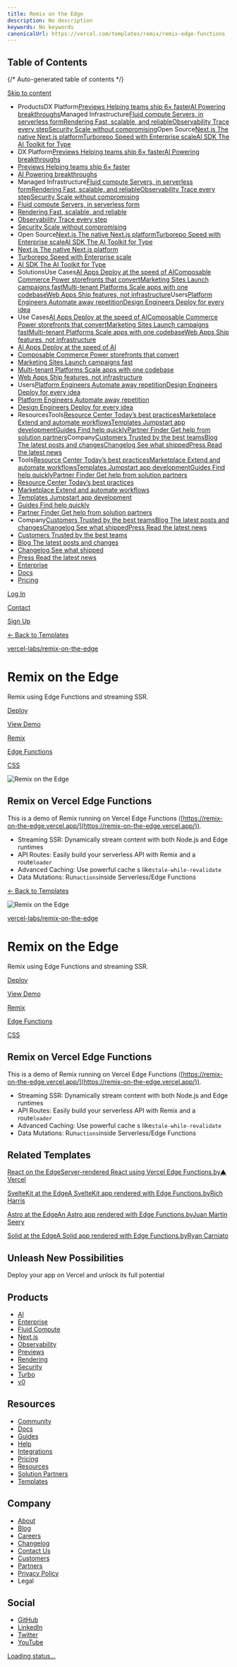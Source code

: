 ```yaml
---
title: Remix on the Edge
description: No description
keywords: No keywords
canonicalUrl: https://vercel.com/templates/remix/remix-edge-functions
---
```


## Table of Contents

{/* Auto-generated table of contents */}

[Skip to content](#geist-skip-)

* ProductsDX Platform[Previews Helping teams ship 6× faster](/products/previews)[AI Powering breakthroughs](/ai)Managed Infrastructure[Fluid compute Servers, in serverless form](/fluid)[Rendering Fast, scalable, and reliable](/products/rendering)[Observability Trace every step](/products/observability)[Security Scale without compromising](/security)Open Source[Next.js The native Next.js platform](/frameworks/nextjs)[Turborepo Speed with Enterprise scale](/solutions/turborepo)[AI SDK The AI Toolkit for Type](https://sdk.vercel.ai/)
* DX Platform[Previews Helping teams ship 6× faster](/products/previews)[AI Powering breakthroughs](/ai)
* [Previews Helping teams ship 6× faster](/products/previews)
* [AI Powering breakthroughs](/ai)
* Managed Infrastructure[Fluid compute Servers, in serverless form](/fluid)[Rendering Fast, scalable, and reliable](/products/rendering)[Observability Trace every step](/products/observability)[Security Scale without compromising](/security)
* [Fluid compute Servers, in serverless form](/fluid)
* [Rendering Fast, scalable, and reliable](/products/rendering)
* [Observability Trace every step](/products/observability)
* [Security Scale without compromising](/security)
* Open Source[Next.js The native Next.js platform](/frameworks/nextjs)[Turborepo Speed with Enterprise scale](/solutions/turborepo)[AI SDK The AI Toolkit for Type](https://sdk.vercel.ai/)
* [Next.js The native Next.js platform](/frameworks/nextjs)
* [Turborepo Speed with Enterprise scale](/solutions/turborepo)
* [AI SDK The AI Toolkit for Type](https://sdk.vercel.ai/)
* SolutionsUse Cases[AI Apps Deploy at the speed of AI](/solutions/ai-apps)[Composable Commerce Power storefronts that convert](/solutions/composable-commerce)[Marketing Sites Launch campaigns fast](/solutions/marketing-sites)[Multi-tenant Platforms Scale apps with one codebase](/solutions/multi-tenant-saas)[Web Apps Ship features, not infrastructure](/solutions/web-apps)Users[Platform Engineers Automate away repetition](/solutions/platform-engineering)[Design Engineers Deploy for every idea](/solutions/design-engineering)
* Use Cases[AI Apps Deploy at the speed of AI](/solutions/ai-apps)[Composable Commerce Power storefronts that convert](/solutions/composable-commerce)[Marketing Sites Launch campaigns fast](/solutions/marketing-sites)[Multi-tenant Platforms Scale apps with one codebase](/solutions/multi-tenant-saas)[Web Apps Ship features, not infrastructure](/solutions/web-apps)
* [AI Apps Deploy at the speed of AI](/solutions/ai-apps)
* [Composable Commerce Power storefronts that convert](/solutions/composable-commerce)
* [Marketing Sites Launch campaigns fast](/solutions/marketing-sites)
* [Multi-tenant Platforms Scale apps with one codebase](/solutions/multi-tenant-saas)
* [Web Apps Ship features, not infrastructure](/solutions/web-apps)
* Users[Platform Engineers Automate away repetition](/solutions/platform-engineering)[Design Engineers Deploy for every idea](/solutions/design-engineering)
* [Platform Engineers Automate away repetition](/solutions/platform-engineering)
* [Design Engineers Deploy for every idea](/solutions/design-engineering)
* ResourcesTools[Resource Center Today’s best practices](/resources)[Marketplace Extend and automate workflows](/marketplace)[Templates Jumpstart app development](/templates)[Guides Find help quickly](/guides)[Partner Finder Get help from solution partners](/partners/solution-partners)Company[Customers Trusted by the best teams](/customers)[Blog The latest posts and changes](/blog)[Changelog See what shipped](/changelog)[Press Read the latest news](/press)
* Tools[Resource Center Today’s best practices](/resources)[Marketplace Extend and automate workflows](/marketplace)[Templates Jumpstart app development](/templates)[Guides Find help quickly](/guides)[Partner Finder Get help from solution partners](/partners/solution-partners)
* [Resource Center Today’s best practices](/resources)
* [Marketplace Extend and automate workflows](/marketplace)
* [Templates Jumpstart app development](/templates)
* [Guides Find help quickly](/guides)
* [Partner Finder Get help from solution partners](/partners/solution-partners)
* Company[Customers Trusted by the best teams](/customers)[Blog The latest posts and changes](/blog)[Changelog See what shipped](/changelog)[Press Read the latest news](/press)
* [Customers Trusted by the best teams](/customers)
* [Blog The latest posts and changes](/blog)
* [Changelog See what shipped](/changelog)
* [Press Read the latest news](/press)
* [Enterprise](/enterprise)
* [Docs](/docs)
* [Pricing](/pricing)

[Log In](/login)

[Contact](/contact)

[Sign Up](/signup)

[← Back to Templates](/templates)

[vercel-labs/remix-on-the-edge](https://github.com/vercel-labs/remix-on-the-edge)

# Remix on the Edge

Remix using Edge Functions and streaming SSR.

[Deploy](/new/clone?demo-deion=Remix%20using%20Edge%20Functions%20and%20streaming%20SSR.&demo-image=%2F%2Fimages.ctfassets.net%2Fe5382hct74si%2F1Ufuo5VWrJfq7qeIsP3Rsy%2Fa56a666556680d327ca4818cd988b473%2FCleanShot_2023-03-22_at_09.25.11_2x.png&demo-title=Remix%20on%20the%20Edge&demo-url=https%3A%2F%2Fremix-on-the-edge.vercel.app%2F&from=templates&project-name=Remix%20on%20the%20Edge&repository-name=remix-edge-functions&repository-url=https%3A%2F%2Fgithub.com%2Fvercel-labs%2Fremix-on-the-edge&skippable-integrations=1)

[View Demo](https://remix-on-the-edge.vercel.app/)

[Remix](/templates/remix)

[Edge Functions](/templates/edge-functions)

[CSS](/templates/css)

![Remix on the Edge](/_next/image?url=https%3A%2F%2Fimages.ctfassets.net%2Fe5382hct74si%2F1Ufuo5VWrJfq7qeIsP3Rsy%2Fa56a666556680d327ca4818cd988b473%2FCleanShot_2023-03-22_at_09.25.11_2x.png&w=3840&q=75)

## Remix on Vercel Edge Functions

This is a demo of Remix running on Vercel Edge Functions ([https://remix-on-the-edge.vercel.app/](https://remix-on-the-edge.vercel.app/)).

* Streaming SSR: Dynamically stream content with both Node.js and Edge runtimes
* API Routes: Easily build your serverless API with Remix and a route`loader`
* Advanced Caching: Use powerful cache s like`stale-while-revalidate`
* Data Mutations: Run`actions`inside Serverless/Edge Functions

[← Back to Templates](/templates)

![Remix on the Edge](/_next/image?url=https%3A%2F%2Fimages.ctfassets.net%2Fe5382hct74si%2F1Ufuo5VWrJfq7qeIsP3Rsy%2Fa56a666556680d327ca4818cd988b473%2FCleanShot_2023-03-22_at_09.25.11_2x.png&w=3840&q=75)

[vercel-labs/remix-on-the-edge](https://github.com/vercel-labs/remix-on-the-edge)

# Remix on the Edge

Remix using Edge Functions and streaming SSR.

[Deploy](/new/clone?demo-deion=Remix%20using%20Edge%20Functions%20and%20streaming%20SSR.&demo-image=%2F%2Fimages.ctfassets.net%2Fe5382hct74si%2F1Ufuo5VWrJfq7qeIsP3Rsy%2Fa56a666556680d327ca4818cd988b473%2FCleanShot_2023-03-22_at_09.25.11_2x.png&demo-title=Remix%20on%20the%20Edge&demo-url=https%3A%2F%2Fremix-on-the-edge.vercel.app%2F&from=templates&project-name=Remix%20on%20the%20Edge&repository-name=remix-edge-functions&repository-url=https%3A%2F%2Fgithub.com%2Fvercel-labs%2Fremix-on-the-edge&skippable-integrations=1)

[View Demo](https://remix-on-the-edge.vercel.app/)

[Remix](/templates/remix)

[Edge Functions](/templates/edge-functions)

[CSS](/templates/css)

## Remix on Vercel Edge Functions

This is a demo of Remix running on Vercel Edge Functions ([https://remix-on-the-edge.vercel.app/](https://remix-on-the-edge.vercel.app/)).

* Streaming SSR: Dynamically stream content with both Node.js and Edge runtimes
* API Routes: Easily build your serverless API with Remix and a route`loader`
* Advanced Caching: Use powerful cache s like`stale-while-revalidate`
* Data Mutations: Run`actions`inside Serverless/Edge Functions

## Related Templates

[React on the EdgeServer-rendered React using Vercel Edge Functions.by▲ Vercel](/templates/react/react-edge-functions)

[SvelteKit at the EdgeA SvelteKit app rendered with Edge Functions.byRich Harris](/templates/svelte/sveltekit-edge-functions)

[Astro at the EdgeAn Astro app rendered with Edge Functions.byJuan Martín Seery](/templates/astro/astro-edge-functions)

[Solid at the EdgeA Solid app rendered with Edge Functions.byRyan Carniato](/templates/solid/solid-start-edge-functions)

## Unleash New Possibilities

Deploy your app on Vercel and unlock its full potential

## Products

* [AI](/ai)
* [Enterprise](/enterprise)
* [Fluid Compute](/fluid)
* [Next.js](/solutions/nextjs)
* [Observability](/products/observability)
* [Previews](/products/previews)
* [Rendering](/products/rendering)
* [Security](/security)
* [Turbo](/solutions/turborepo)
* [v0](https://v0.dev/)

## Resources

* [Community](https://community.vercel.com/)
* [Docs](/docs)
* [Guides](/guides)
* [Help](/help)
* [Integrations](/integrations)
* [Pricing](/pricing)
* [Resources](/resources)
* [Solution Partners](/partners/solution-partners)
* [Templates](/templates)

## Company

* [About](/about)
* [Blog](/blog)
* [Careers](/careers)
* [Changelog](/changelog)
* [Contact Us](/contact)
* [Customers](/customers)
* [Partners](/partners)
* [Privacy Policy](/legal/privacy-policy)
* Legal

## Social

* [GitHub](https://github.com/vercel)
* [LinkedIn](https://linkedin.com/company/vercel)
* [Twitter](https://x.com/vercel)
* [YouTube](https://youtube.com/@VercelHQ)

[Loading status…](https://vercel-status.com)